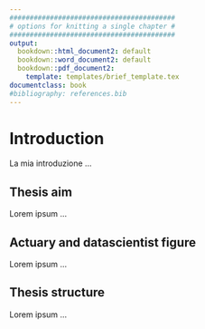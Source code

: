 ```yaml
---
#########################################
# options for knitting a single chapter #
#########################################
output:
  bookdown::html_document2: default
  bookdown::word_document2: default
  bookdown::pdf_document2:
    template: templates/brief_template.tex
documentclass: book
#bibliography: references.bib
---
```


# Introduction {-}
<!-- # Introduction -->

\adjustmtc 
<!-- For PDF output, we must include this LaTeX command after unnumbered headings, otherwise the numbers in the mini table of contents will be incorrect -->

La mia introduzione ...


## Thesis aim {-}

Lorem ipsum ...


## Actuary and datascientist figure {-}

Lorem ipsum ...


## Thesis structure {-}

Lorem ipsum ...








